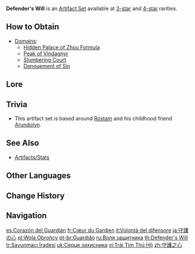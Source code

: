 {{Artifact Set Infobox
|id        = 206
|flower    = Guardian's Flower
|plume     = Guardian's Sigil
|sands     = Guardian's Clock
|goblet    = Guardian's Vessel
|circlet   = Guardian's Band
|2pcBonus  = [[DEF]] +30%
|4pcBonus  = For each different element present in your own party, the wearer's [[Elemental RES]] to that corresponding element is increased by 30%.
|source3.1 = [[Hidden Palace of Zhou Formula]]
|source3.2 = [[Peak of Vindagnyr]]
|source3.3 = [[Slumbering Court]]
|source3.4 = [[Denouement of Sin]]
|source4.1 = [[Hidden Palace of Zhou Formula]]
|source4.2 = [[Peak of Vindagnyr]]
|source4.3 = [[Slumbering Court]]
|source4.4 = [[Denouement of Sin]]
|eff_att1  = DEF Increase
|eff_att2  = Elemental RES Increase
|eff_att3  = Pyro RES Increase
|eff_att4  = Cryo RES Increase
|eff_att5  = Dendro RES Increase
|eff_att6  = Electro RES Increase
|eff_att7  = Hydro RES Increase
|eff_att8  = Anemo RES Increase
|eff_att9  = Geo RES Increase
}}
'''Defender's Will''' is an [[Artifact Set]] available at [[:Category:3-Star Artifacts|3-star]] and [[:Category:4-Star Artifacts|4-star]] rarities.

==How to Obtain==
* [[Domain]]s:
** [[Hidden Palace of Zhou Formula]]
** [[Peak of Vindagnyr]]
** [[Slumbering Court]]
** [[Denouement of Sin]]

==Lore==
{{Artifact Lore}}

==Trivia==
* This artifact set is based around [[Rostam]] and his childhood friend [[Arundolyn]].

==See Also==
*[[Artifacts/Stats]]

==Other Languages==
{{Other Languages
|en      = Defender's Will
|zhs     = 守护之心
|zhs_rm  = Shǒuhù zhī Xīn
|zht     = 守護之心
|zht_rm  = Shǒuhù zhī Xīn
|zh_tl   = Heart of Protection
|ja      = 守護の心
|ja_rm   = Shugo no Kokoro
|ja_tl   = Heart of Protection
|ko      = 수호자의 마음
|ko_rm   = Suhoja-ui Maeum
|ko_tl   = Guardian's Heart
|es      = Corazón del Guardián
|es_tl   = Heart of the Guardian
|fr      = Cœur du Gardien
|fr_tl   = Heart of the Guardian
|ru      = Воля защитника
|ru_tl   = Defender's Will
|th      = Defender's Will
|vi      = Trái Tim Thủ Hộ
|vi_tl   = Heart of the Guardian
|de      = Beschützerinstinkt
|de_tl   = Protective Instinct
|id      = Defender's Will
|pt      = Guardião
|pt_tl   = Guardian
|tr      = Savunmacı İradesi
|tr_tl   = Defender's Will
|it      = Volontà del difensore
|it_tl   = Defender's Will
}}

==Change History==
{{Change History|1.0}}

==Navigation==
{{Artifact Navbox}}

[[es:Corazón del Guardián]]
[[fr:Cœur du Gardien]]
[[it:Volontà del difensore]]
[[ja:守護の心]]
[[pl:Wola Obrońcy]]
[[pt-br:Guardião]]
[[ru:Воля защитника]]
[[th:Defender's Will]]
[[tr:Savunmacı İradesi]]
[[uk:Серце захисника]]
[[vi:Trái Tim Thủ Hộ]]
[[zh:守護之心]]